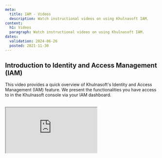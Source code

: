 ```yaml
---
meta:
  title: IAM - Videos
  description: Watch instructional videos on using Khulnasoft IAM.
content:
  h1: Videos
  paragraph: Watch instructional videos on using Khulnasoft IAM.
dates:
  validation: 2024-06-26
  posted: 2021-11-30
---
```


## Introduction to Identity and Access Management (IAM)

This video provides a quick overview of Khulnasoft's Identity and Access Management (IAM) feature. We present the functionalities you have access to in the Khulnasoft console via your IAM dashboard.


<br />
<Iframe src="https://www.youtube.com/embed/RpGOjkJpVP4" title="YouTube video player" />

